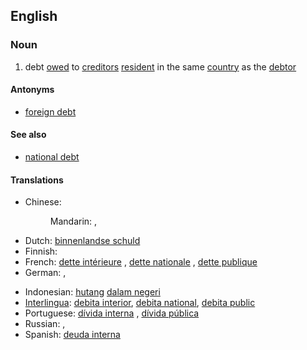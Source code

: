 ==English==

===Noun===
{{en-noun|sg=[[domestic]] [[debt]]|s|-}}

# {{economics}} debt [[owe]]d to [[creditor]]s [[resident]] in the same [[country]] as the [[debtor]]

====Antonyms====
* [[foreign debt]]

====See also====
* [[national debt]]

====Translations====
{{trans-top|debt owed to creditors resident in the same country as debtor}}
* Chinese:
*: Mandarin: {{t|cmn|內債|sc=Hani}}, {{t|cmn|内债|tr=nèizhài|sc=Hani}}
* Dutch: [[binnenlandse schuld]] {{f}}
* Finnish: {{t-|fi|kotimainen velka}}
* French: [[dette intérieure]] {{f}}, [[dette nationale]] {{f}}, [[dette publique]] {{f}}
* German: {{t-|de|Inlandsschuld|f}}, {{t-|de|Inlandsverschuldung|f}}
{{trans-mid}}
* Indonesian: [[hutang]] [[dalam negeri]]
* [[Interlingua]]: [[debita interior]], [[debita national]], [[debita public]]
* Portuguese: [[dívida interna]] {{f}}, [[dívida pública]] {{f}}
* Russian: {{t-|ru|внутренний долг|m|tr=vnútrennij dolg|sc=Cyrl}}, {{t-|ru|внутренняя задолженность|f|tr=vnútrennjaja zadólžennost'|sc=Cyrl}}
* Spanish: [[deuda interna]] {{f}}
{{trans-bottom}}